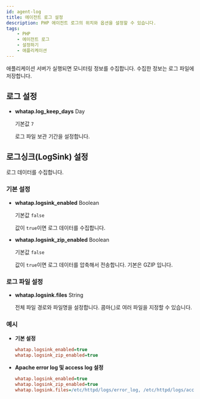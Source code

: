 ```yaml
---
id: agent-log
title: 에이전트 로그 설정
description: PHP 에이전트 로그의 위치와 옵션을 설정할 수 있습니다.
tags:
    - PHP
    - 에이전트 로그
    - 설정하기
    - 애플리케이션
---
```


애플리케이션 서버가 실행되면 모니터링 정보를 수집합니다. 수집한 정보는 로그 파일에 저장합니다. 

## 로그 설정

* **whatap.log_keep_days** <span class='type'>Day</span>

  기본값 `7`

  로그 파일 보관 기간을 설정합니다.

## 로그싱크(LogSink) 설정

로그 데이터를 수집합니다.

### 기본 설정

* **whatap.logsink_enabled** <span class='type'>Boolean</span>

  기본값 `false`

  값이 `true`이면 로그 데이터를 수집합니다.

* **whatap.logsink_zip_enabled** <span class='type'>Boolean</span>

  기본값 `false`

  값이 `true`이면 로그 데이터를 압축해서 전송합니다. 기본은 GZIP 입니다.

### 로그 파일 설정

* **whatap.logsink.files** <span class='type'>String</span>

  전체 파일 경로와 파일명을 설정합니다. 콤마(,)로 여러 파일을 지정할 수 있습니다. 

### 예시

* **기본 설정**

  ```ini title='whatap.ini'
  whatap.logsink_enabled=true
  whatap.logsink_zip_enabled=true
  ```

* **Apache error log 및 access log 설정**

  ```ini title='whatap.ini'
  whatap.logsink_enabled=true
  whatap.logsink_zip_enabled=true
  whatap.logsink.files=/etc/httpd/logs/error_log, /etc/httpd/logs/access_log
  ```